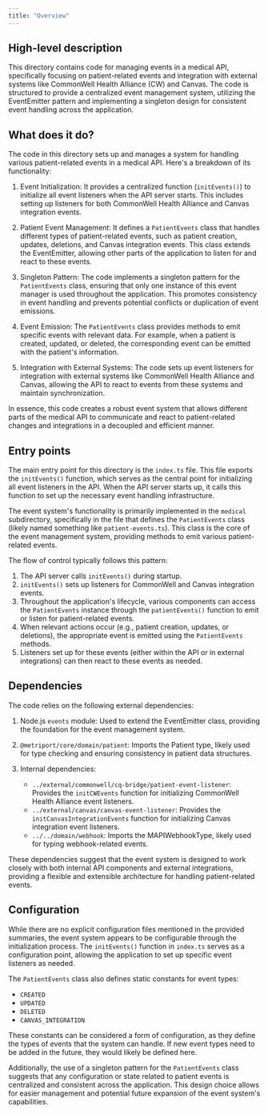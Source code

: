 ```yaml
---
title: "Overview"
---
```


## High-level description
This directory contains code for managing events in a medical API, specifically focusing on patient-related events and integration with external systems like CommonWell Health Alliance (CW) and Canvas. The code is structured to provide a centralized event management system, utilizing the EventEmitter pattern and implementing a singleton design for consistent event handling across the application.

## What does it do?
The code in this directory sets up and manages a system for handling various patient-related events in a medical API. Here's a breakdown of its functionality:

1. Event Initialization: It provides a centralized function (`initEvents()`) to initialize all event listeners when the API server starts. This includes setting up listeners for both CommonWell Health Alliance and Canvas integration events.

2. Patient Event Management: It defines a `PatientEvents` class that handles different types of patient-related events, such as patient creation, updates, deletions, and Canvas integration events. This class extends the EventEmitter, allowing other parts of the application to listen for and react to these events.

3. Singleton Pattern: The code implements a singleton pattern for the `PatientEvents` class, ensuring that only one instance of this event manager is used throughout the application. This promotes consistency in event handling and prevents potential conflicts or duplication of event emissions.

4. Event Emission: The `PatientEvents` class provides methods to emit specific events with relevant data. For example, when a patient is created, updated, or deleted, the corresponding event can be emitted with the patient's information.

5. Integration with External Systems: The code sets up event listeners for integration with external systems like CommonWell Health Alliance and Canvas, allowing the API to react to events from these systems and maintain synchronization.

In essence, this code creates a robust event system that allows different parts of the medical API to communicate and react to patient-related changes and integrations in a decoupled and efficient manner.

## Entry points
The main entry point for this directory is the `index.ts` file. This file exports the `initEvents()` function, which serves as the central point for initializing all event listeners in the API. When the API server starts up, it calls this function to set up the necessary event handling infrastructure.

The event system's functionality is primarily implemented in the `medical` subdirectory, specifically in the file that defines the `PatientEvents` class (likely named something like `patient-events.ts`). This class is the core of the event management system, providing methods to emit various patient-related events.

The flow of control typically follows this pattern:
1. The API server calls `initEvents()` during startup.
2. `initEvents()` sets up listeners for CommonWell and Canvas integration events.
3. Throughout the application's lifecycle, various components can access the `PatientEvents` instance through the `patientEvents()` function to emit or listen for patient-related events.
4. When relevant actions occur (e.g., patient creation, updates, or deletions), the appropriate event is emitted using the `PatientEvents` methods.
5. Listeners set up for these events (either within the API or in external integrations) can then react to these events as needed.

## Dependencies
The code relies on the following external dependencies:

1. Node.js `events` module: Used to extend the EventEmitter class, providing the foundation for the event management system.

2. `@metriport/core/domain/patient`: Imports the Patient type, likely used for type checking and ensuring consistency in patient data structures.

3. Internal dependencies:
   - `../external/commonwell/cq-bridge/patient-event-listener`: Provides the `initCWEvents` function for initializing CommonWell Health Alliance event listeners.
   - `../external/canvas/canvas-event-listener`: Provides the `initCanvasIntegrationEvents` function for initializing Canvas integration event listeners.
   - `../../domain/webhook`: Imports the MAPIWebhookType, likely used for typing webhook-related events.

These dependencies suggest that the event system is designed to work closely with both internal API components and external integrations, providing a flexible and extensible architecture for handling patient-related events.

## Configuration
While there are no explicit configuration files mentioned in the provided summaries, the event system appears to be configurable through the initialization process. The `initEvents()` function in `index.ts` serves as a configuration point, allowing the application to set up specific event listeners as needed.

The `PatientEvents` class also defines static constants for event types:
- `CREATED`
- `UPDATED`
- `DELETED`
- `CANVAS_INTEGRATION`

These constants can be considered a form of configuration, as they define the types of events that the system can handle. If new event types need to be added in the future, they would likely be defined here.

Additionally, the use of a singleton pattern for the `PatientEvents` class suggests that any configuration or state related to patient events is centralized and consistent across the application. This design choice allows for easier management and potential future expansion of the event system's capabilities.